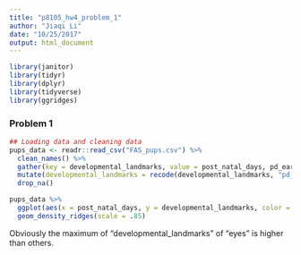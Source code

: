 ```yaml
---
title: "p8105_hw4_problem_1"
author: "Jiaqi Li"
date: "10/25/2017"
output: html_document
---
```

```r
library(janitor)
library(tidyr)
library(dplyr)
library(tidyverse)
library(ggridges)
```

### Problem 1
```r
## Loading data and cleaning data
pups_data <- readr::read_csv("FAS_pups.csv") %>% 
  clean_names() %>% 
  gather(key = developmental_landmarks, value = post_natal_days, pd_ears:pd_walk) %>% 
  mutate(developmental_landmarks = recode(developmental_landmarks, "pd_ears" = "ears", "pd_eyes" = "eyes", "pd_pivot" = "pivot", "pd_walk" = "walk")) %>% 
  drop_na() 

```

```r
pups_data %>% 
  ggplot(aes(x = post_natal_days, y = developmental_landmarks, color = developmental_landmarks)) +
  geom_density_ridges(scale = .85)
```

Obviously the maximum of "developmental_landmarks" of "eyes" is higher than others.